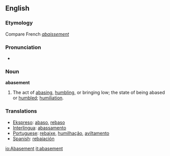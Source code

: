 ==English==
===Etymology===
Compare French ''[[abaissement]]''

===Pronunciation===
*{{audio|en-us-abasement.ogg|Audio (US)}}

===Noun===
'''abasement'''
#The act of [[abasing]], [[humbling]], or bringing low; the state of being abased or [[humbled]]; [[humiliation]].
===Translations===
*[[Ekspreso]]: [[abaso]], [[rebaso]]
*[[Interlingua]]: [[abassamento]]
*[[Portuguese]]: [[rebaixe]], [[humilhação]], [[aviltamento]]
*[[Spanish]]: [[rebajación]]

[[io:Abasement]]
[[it:abasement]]